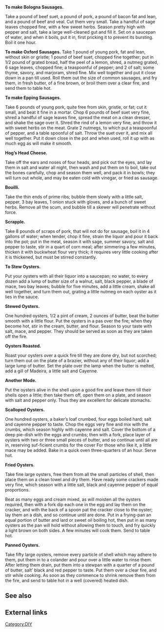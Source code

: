 '''To make Bologna Sausages.'''

Take a pound of beef suet, a pound of pork, a pound of bacon fat and lean, and a pound of beef and veal. Cut them very small. Take a handful of sage leaves chopped fine, with a few sweet herbs. Season pretty high with pepper and salt, take a large well-cleaned gut and fill it. Set on a saucepan of water, and when it boils, put it in, first pricking it to prevent its bursting. Boil it one hour.

'''To make Oxford Sausages.
'''
Take 1 pound of young pork, fat and lean, without skin or gristle; 1 pound of beef suet, chopped fine together; put in 1/2 pound of grated bread, half the peel of a lemon, shred, a nutmeg grated, 6 sage leaves, chopped fine; a teaspoonful of pepper; and 2 of salt; some thyme, savory, and marjoram, shred fine. Mix well together and put it close down in a pan till used. Roll them out the size of common sausages, and fry them, in fresh butter, of a fine brown, or broil them over a clear fire, and send them to table hot.

'''To make Epping Sausages.'''

Take 6 pounds of young pork, quite free from skin, gristle, or fat; cut it small, and beat it fine in a mortar. Chop 6 pounds of beef suet very fine, shred a handful of sage leaves fine, spread the meat on a clean dresser, and shake the sage over it. Shred the rind of a lemon very fine, and throw it with sweet herbs on the meat. Grate 2 nutmegs, to which put a teaspoonful of pepper, and a table spoonful of salt. Throw the suet over it, and mix all well together. Put it down close in the pot and when used, roll it up with as much egg as will make it smooth.

'''Hog’s Head Cheese.'''

Take off the ears and noses of four heads, and pick out the eyes, and lay them in salt and water all night, then wash and put them on to boil, take out the bones carefully, chop and season them well, and pack it in bowls; they will turn out whole, and may be eaten cold with vinegar, or fried as sausage.

'''Bouilli.'''

Take the thin ends of prime ribs; bubble them slowly with a little salt, pepper, 3 bay leaves, 1 onion stuck with gloves, and a bunch of sweet herbs. Remove all the scum, and bubble till a skewer will penetrate without force.

'''Scrapple.'''

Take 8 pounds of scraps of pork, that will not do for sausage, boil it in 4 gallons of water; when tender, chop it fine, strain the liquor and pour it back into the pot; put in the meat, season it with sage, summer savory, salt and pepper to taste, stir in a quart of corn meal; after simmering a few minutes, thicken it with buckwheat flour very thick; it requires very little cooking after it is thickened, but must be stirred constantly.

'''To Stew Oysters.'''

Put your oysters with all their liquor into a saucepan; no water, to every dozen add a lump of butter size of a walnut, salt, black pepper, a blade of mace, two bay leaves; bubble for five minutes, add a little cream, shake all well together, and turn them out, grating a little nutmeg on each oyster as it lies in the sauce.

'''Stewed Oysters.'''

One hundred oysters, 1/2 a pint of cream, 2 ounces of butter, beat the butter smooth with a little flour. Put the oysters in a pas over the fire; when they become hot, stir in the cream, butter, and flour. Season to your taste with salt, mace, and pepper. They should be served as soon as they are taken off the fire.

'''Oysters Roasted.'''

Roast your oysters over a quick fire till they are done dry, but not scorched; turn them out on the plate of a brazier, without any of their liquor; add a large lump of butter. Set the plate over the lamp when the butter is melted, add a gill of Madeira, a little salt and Cayenne.

'''Another Mode.'''

Put the oysters alive in the shell upon a good fire and leave them till their shells open a little; then take them off, open them on a plate, and season with salt and pepper only. Thus they are excellent for delicate stomachs.

'''Scalloped Oysters.'''

One hundred oysters, a baker’s loaf crumbed, four eggs boiled hard; salt and cayenne pepper to taste. Chop the eggs very fine and mix with the crumbs, which season highly with cayenne and salt. Cover the bottom of a deep pie-dish with the eggs and crumbs; then with a fork, place layer of oysters with two or three small pieces of butter, and so continue until all are in, reserving suf-ficient crumbs for the cover For those who like it, a little mace may be added. Bake in a quick oven three-quarters of an hour. Serve hot.

'''Fried Oysters.'''

Take fine large oysters, free them from all the small particles of shell, then place them on a clean towel and dry them. Have ready some crackers made very fine, which season with a little salt, black and cayenne pepper of equal proportions.

Beat as many eggs and cream mixed, as will moisten all the oysters required, then with a fork dip each one in the egg and lay them on the cracker, and with the back of a spoon pat the cracker close to the oyster; lay them an a dish, and so continue until are done. Put in a frying-pan an equal portion of butter and lard or sweet oil boiling hot, then put in as many oysters as the pan will hold without allowing them to touch, and fry quickly a light brown on both sides. A few minutes will cook them. Send to table hot.

'''Panned Oysters.'''

Take fifty large oysters, remove every particle of shell which may adhere to them, put them in to a colander and pour over a little water to rinse them. After letting them drain, put them into a stewpan with a quarter of a pound of butter, salt’ black and red pepper to taste. Put them over a clear fire, and stir while cooking. As soon as they commence to shrink remove them from the fire, and send to table hot in a well (covered) heated dish.

== See also ==

== External links ==

[[Category:DIY]]
